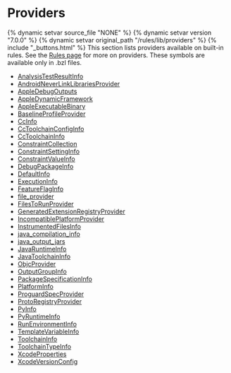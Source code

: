 <html devsite>
<head>
  <meta name="project_path" value="/_project.yaml">
  <meta name="book_path" value="/versions/7.0.0/_book.yaml">
</head>
<body>
<h1 class="page-title">Providers</h1>

{% dynamic setvar source_file "NONE" %}
{% dynamic setvar version "7.0.0" %}
{% dynamic setvar original_path "/rules/lib/providers" %}
{% include "_buttons.html" %}
This section lists providers available on built-in rules. See the <a href='https://bazel.build/versions/7.0.0/extending/rules#providers'>Rules page</a> for more on providers. These symbols are available only in .bzl files.

<ul>

<li><a href="/versions/7.0.0/rules/lib/providers/AnalysisTestResultInfo">AnalysisTestResultInfo</a></li>

<li><a href="/versions/7.0.0/rules/lib/providers/AndroidNeverLinkLibrariesProvider">AndroidNeverLinkLibrariesProvider</a></li>

<li><a href="/versions/7.0.0/rules/lib/providers/AppleDebugOutputs">AppleDebugOutputs</a></li>

<li><a href="/versions/7.0.0/rules/lib/providers/AppleDynamicFramework">AppleDynamicFramework</a></li>

<li><a href="/versions/7.0.0/rules/lib/providers/AppleExecutableBinary">AppleExecutableBinary</a></li>

<li><a href="/versions/7.0.0/rules/lib/providers/BaselineProfileProvider">BaselineProfileProvider</a></li>

<li><a href="/versions/7.0.0/rules/lib/providers/CcInfo">CcInfo</a></li>

<li><a href="/versions/7.0.0/rules/lib/providers/CcToolchainConfigInfo">CcToolchainConfigInfo</a></li>

<li><a href="/versions/7.0.0/rules/lib/providers/CcToolchainInfo">CcToolchainInfo</a></li>

<li><a href="/versions/7.0.0/rules/lib/providers/ConstraintCollection">ConstraintCollection</a></li>

<li><a href="/versions/7.0.0/rules/lib/providers/ConstraintSettingInfo">ConstraintSettingInfo</a></li>

<li><a href="/versions/7.0.0/rules/lib/providers/ConstraintValueInfo">ConstraintValueInfo</a></li>

<li><a href="/versions/7.0.0/rules/lib/providers/DebugPackageInfo">DebugPackageInfo</a></li>

<li><a href="/versions/7.0.0/rules/lib/providers/DefaultInfo">DefaultInfo</a></li>

<li><a href="/versions/7.0.0/rules/lib/providers/ExecutionInfo">ExecutionInfo</a></li>

<li><a href="/versions/7.0.0/rules/lib/providers/FeatureFlagInfo">FeatureFlagInfo</a></li>

<li><a href="/versions/7.0.0/rules/lib/providers/file_provider">file_provider</a></li>

<li><a href="/versions/7.0.0/rules/lib/providers/FilesToRunProvider">FilesToRunProvider</a></li>

<li><a href="/versions/7.0.0/rules/lib/providers/GeneratedExtensionRegistryProvider">GeneratedExtensionRegistryProvider</a></li>

<li><a href="/versions/7.0.0/rules/lib/providers/IncompatiblePlatformProvider">IncompatiblePlatformProvider</a></li>

<li><a href="/versions/7.0.0/rules/lib/providers/InstrumentedFilesInfo">InstrumentedFilesInfo</a></li>

<li><a href="/versions/7.0.0/rules/lib/providers/java_compilation_info">java_compilation_info</a></li>

<li><a href="/versions/7.0.0/rules/lib/providers/java_output_jars">java_output_jars</a></li>

<li><a href="/versions/7.0.0/rules/lib/providers/JavaRuntimeInfo">JavaRuntimeInfo</a></li>

<li><a href="/versions/7.0.0/rules/lib/providers/JavaToolchainInfo">JavaToolchainInfo</a></li>

<li><a href="/versions/7.0.0/rules/lib/providers/ObjcProvider">ObjcProvider</a></li>

<li><a href="/versions/7.0.0/rules/lib/providers/OutputGroupInfo">OutputGroupInfo</a></li>

<li><a href="/versions/7.0.0/rules/lib/providers/PackageSpecificationInfo">PackageSpecificationInfo</a></li>

<li><a href="/versions/7.0.0/rules/lib/providers/PlatformInfo">PlatformInfo</a></li>

<li><a href="/versions/7.0.0/rules/lib/providers/ProguardSpecProvider">ProguardSpecProvider</a></li>

<li><a href="/versions/7.0.0/rules/lib/providers/ProtoRegistryProvider">ProtoRegistryProvider</a></li>

<li><a href="/versions/7.0.0/rules/lib/providers/PyInfo">PyInfo</a></li>

<li><a href="/versions/7.0.0/rules/lib/providers/PyRuntimeInfo">PyRuntimeInfo</a></li>

<li><a href="/versions/7.0.0/rules/lib/providers/RunEnvironmentInfo">RunEnvironmentInfo</a></li>

<li><a href="/versions/7.0.0/rules/lib/providers/TemplateVariableInfo">TemplateVariableInfo</a></li>

<li><a href="/versions/7.0.0/rules/lib/providers/ToolchainInfo">ToolchainInfo</a></li>

<li><a href="/versions/7.0.0/rules/lib/providers/ToolchainTypeInfo">ToolchainTypeInfo</a></li>

<li><a href="/versions/7.0.0/rules/lib/providers/XcodeProperties">XcodeProperties</a></li>

<li><a href="/versions/7.0.0/rules/lib/providers/XcodeVersionConfig">XcodeVersionConfig</a></li>
</ul>
</body>
</html>
